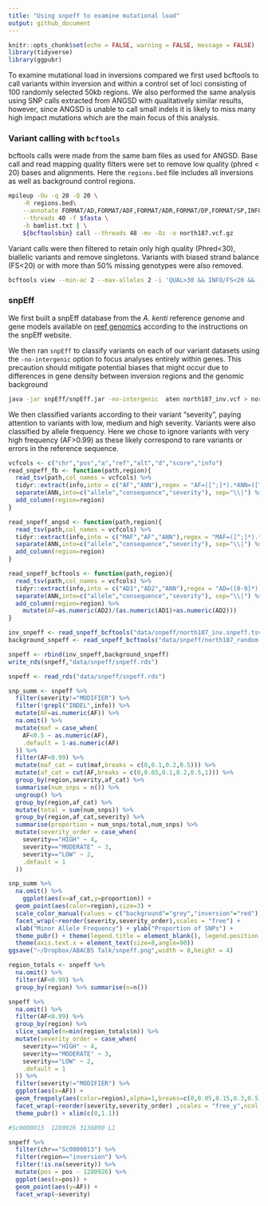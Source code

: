 ```yaml
---
title: "Using snpeff to examine mutational load"
output: github_document
---
```


```r
knitr::opts_chunk$set(echo = FALSE, warning = FALSE, message = FALSE)
library(tidyverse)
library(ggpubr)
```

To examine mutational load in inversions compared we first used bcftools to call variants within inversion and within a control set of loci consisting of 100 randomly selected 50kb regions.  We also performed the same analysis using SNP calls extracted from ANGSD with qualitatively similar results, however, since ANGSD is unable to call small indels it is likely to miss many high impact mutations which are the main focus of this analysis. 

### Variant calling with `bcftools`

bcftools calls were made from the same bam files as used for ANGSD. Base call and read mapping quality filters were set to remove low quality (phred < 20) bases and alignments. Here the `regions.bed` file includes all inversions as well as background control regions.

```bash
mpileup -Ou -q 20 -Q 20 \
	-R regions.bed\
	--annotate FORMAT/AD,FORMAT/ADF,FORMAT/ADR,FORMAT/DP,FORMAT/SP,INFO/AD,INFO/ADF,INFO/ADR \
	--threads 40 -f $fasta \
	-b bamlist.txt | \
    ${bcftoolsbin} call --threads 48 -mv -Oz -o north187.vcf.gz
```

Variant calls were then filtered to retain only high quality (Phred<30), biallelic variants and remove singletons.  Variants with biased strand balance (FS<20) or with more than 50% missing genotypes were also removed. 

```bash
bcftools view --min-ac 2 --max-alleles 2 -i 'QUAL>30 && INFO/FS<20 &&  F_PASS(FORMAT/GT!="mis") > 0.5' -R inversion_mappable.bed north187.vcf.gz  > north187_inv.vcf
```

### snpEff

We first built a snpEff database from the *A. kenti* reference genome and gene models available on [reef genomics](http://aten.reefgenomics.org/) according to the instructions on the snpEff website. 

We then ran `snpEff` to classify variants on each of our variant datasets using the `-no-intergenic` option to focus analyses entirely within genes. This precaution should mitigate potential biases that might occur due to differences in gene density between inversion regions and the genomic background

```bash
java -jar snpEff/snpEff.jar -no-intergenic  aten north187_inv.vcf > north187_inv.snpeff.vcf
```

We then classified variants according to their variant "severity", paying attention to variants with low, medium and high severity. Variants were also classified by allele frequency.  Here we chose to ignore variants with very high frequency (AF>0.99) as these likely correspond to rare variants or errors in the reference sequence. 

```r
vcfcols <- c("chr","pos","a","ref","alt","d","score","info")
read_snpeff_fb <- function(path,region){
  read_tsv(path,col_names = vcfcols) %>% 
  tidyr::extract(info,into = c("AF","ANN"),regex = "AF=([^;]*).*ANN=([^;]*)") %>% 
  separate(ANN,into=c("allele","consequence","severity"), sep="\\|") %>% 
  add_column(region=region)
}

read_snpeff_angsd <- function(path,region){
  read_tsv(path,col_names = vcfcols) %>% 
  tidyr::extract(info,into = c("MAF","AF","ANN"),regex = "MAF=([^;]*).*AF=([^;]*).*ANN=([^;]*)") %>% 
  separate(ANN,into=c("allele","consequence","severity"), sep="\\|") %>% 
  add_column(region=region)
}

read_snpeff_bcftools <- function(path,region){
  read_tsv(path,col_names = vcfcols) %>% 
  tidyr::extract(info,into = c("AD1","AD2","ANN"),regex = "AD=([0-9]*),([0-9]*).*ANN=([^;]*)",remove = FALSE) %>%     
  separate(ANN,into=c("allele","consequence","severity"), sep="\\|") %>% 
  add_column(region=region) %>% 
    mutate(AF=as.numeric(AD2)/(as.numeric(AD1)+as.numeric(AD2)))
}

inv_snpeff <- read_snpeff_bcftools("data/snpeff/north187_inv.snpeff.tsv","inversion")
background_snpeff <- read_snpeff_bcftools("data/snpeff/north187_random.snpeff.tsv","background")

snpeff <- rbind(inv_snpeff,background_snpeff)
write_rds(snpeff,"data/snpeff/snpeff.rds")
```

```r
snpeff <- read_rds("data/snpeff/snpeff.rds")

snp_summ <- snpeff %>%
  filter(severity!="MODIFIER") %>%   
  filter(!grepl("INDEL",info)) %>% 
  mutate(AF=as.numeric(AF)) %>%
  na.omit() %>%
  mutate(maf = case_when(
    AF<0.5 ~ as.numeric(AF),
    .default = 1-as.numeric(AF)
  )) %>%
  filter(AF<0.99) %>% 
  mutate(maf_cat = cut(maf,breaks = c(0,0.1,0.2,0.5))) %>%
  mutate(af_cat = cut(AF,breaks = c(0,0.05,0.1,0.2,0.5,1))) %>%
  group_by(region,severity,af_cat) %>%
  summarise(num_snps = n()) %>% 
  ungroup() %>% 
  group_by(region,af_cat) %>%
  mutate(total = sum(num_snps)) %>%
  group_by(region,af_cat,severity) %>%
  summarise(proportion = num_snps/total,num_snps) %>%
  mutate(severity_order = case_when(
    severity=="HIGH" ~ 4,
    severity=="MODERATE" ~ 3,
    severity=="LOW" ~ 2,
    .default = 1
  ))

snp_summ %>% 
  na.omit() %>% 
    ggplot(aes(x=af_cat,y=proportion)) + 
  geom_point(aes(color=region),size=3) + 
  scale_color_manual(values = c("background"="grey","inversion"="red")) +
  facet_wrap(~reorder(severity,severity_order),scales = "free") + 
  xlab("Minor Allele Frequency") + ylab("Proportion of SNPs") +
  theme_pubr() + theme(legend.title = element_blank(), legend.position = "right") +
  theme(axis.text.x = element_text(size=8,angle=90)) 
ggsave("~/Dropbox/ABACBS Talk/snpeff.png",width = 8,height = 4)
```

```r
region_totals <- snpeff %>% 
  na.omit() %>% 
  filter(AF<0.99) %>% 
  group_by(region) %>% summarise(n=n())

snpeff %>% 
  na.omit() %>% 
  filter(AF<0.99) %>% 
  group_by(region) %>% 
  slice_sample(n=min(region_totals$n)) %>% 
  mutate(severity_order = case_when(
    severity=="HIGH" ~ 4,
    severity=="MODERATE" ~ 3,
    severity=="LOW" ~ 2,
    .default = 1
  )) %>% 
  filter(severity!="MODIFIER") %>% 
  ggplot(aes(x=AF)) + 
  geom_freqpoly(aes(color=region),alpha=1,breaks=c(0,0.05,0.15,0.3,0.5,0.9,1.0),pad=TRUE) + 
  facet_wrap(~reorder(severity,severity_order) ,scales = "free_y",ncol = 3) + 
  theme_pubr() + xlim(c(0,1.1))
```





```r
#Sc0000013	1280926	3136890	L1

snpeff %>% 
  filter(chr=="Sc0000013") %>% 
  filter(region=="inversion") %>% 
  filter(!is.na(severity)) %>% 
  mutate(pos = pos - 1280926) %>% 
  ggplot(aes(x=pos)) + 
  geom_point(aes(y=AF)) + 
  facet_wrap(~severity)
```

